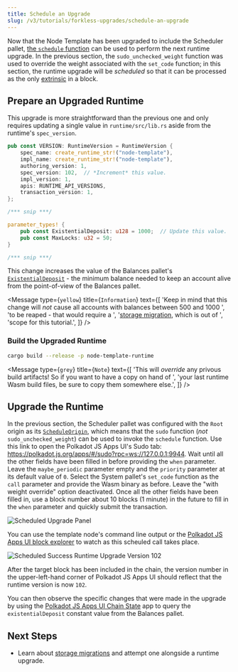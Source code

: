 ```yaml
---
title: Schedule an Upgrade
slug: /v3/tutorials/forkless-upgrades/schedule-an-upgrade
---
```


Now that the Node Template has been upgraded to include the Scheduler pallet,
[the `schedule` function](https://substrate.dev/rustdocs/v3.0.0/pallet_scheduler/enum.Call.html#variant.schedule)
can be used to perform the next runtime upgrade. In the previous section, the
`sudo_unchecked_weight` function was used to override the weight associated with the `set_code`
function; in this section, the runtime upgrade will be _scheduled_ so that it can be processed as
the only [extrinsic](../../../v3/docs/concepts/extrinsics) in a block.

## Prepare an Upgraded Runtime

This upgrade is more straightforward than the previous one and only requires updating a single value
in `runtime/src/lib.rs` aside from the runtime's `spec_version`.

```rust
pub const VERSION: RuntimeVersion = RuntimeVersion {
	spec_name: create_runtime_str!("node-template"),
	impl_name: create_runtime_str!("node-template"),
	authoring_version: 1,
	spec_version: 102,  // *Increment* this value.
	impl_version: 1,
	apis: RUNTIME_API_VERSIONS,
	transaction_version: 1,
};

/*** snip ***/

parameter_types! {
	pub const ExistentialDeposit: u128 = 1000;  // Update this value.
	pub const MaxLocks: u32 = 50;
}

/*** snip ***/

```

This change increases the value of the Balances pallet's
[`ExistentialDeposit`](../../../v3/docs/getting-started/glossary#existential-deposit) - the
minimum balance needed to keep an account alive from the point-of-view of the Balances pallet.

<Message
  type={`yellow`}
  title={`Information`}
  text={[
	  'Keep in mind that this change will _not_ cause all accounts with balances between 500 and 1000 ',
	  'to be reaped - that would require a ',
	  '[storage migration](../../../v3/docs/runtime/upgrades#storage-migrations), which is out of ',
	  'scope for this tutorial.',
  ]}
/>

### Build the Upgraded Runtime

```bash
cargo build --release -p node-template-runtime
```

<Message
  type={`grey`}
  title={`Note`}
  text={[
	  'This will _override_ any privous build artifacts! So if you want to have a copy on hand of ',
	  'your last runtime Wasm build files, be sure to copy them somewhere else.',
  ]}
/>

## Upgrade the Runtime

In the previous section, the Scheduler pallet was configured with the `Root` origin as its
[`ScheduleOrigin`](https://substrate.dev/rustdocs/v3.0.0/pallet_scheduler/trait.Config.html#associatedtype.ScheduleOrigin),
which means that the `sudo` function (_not_ `sudo_unchecked_weight`) can be used to invoke the
`schedule` function. Use this link to open the Polkadot JS Apps UI's Sudo tab:
https://polkadot.js.org/apps/#/sudo?rpc=ws://127.0.0.1:9944. Wait until all the other fields have
been filled in before providing the `when` parameter. Leave the `maybe_periodic` parameter empty and
the `priority` parameter at its default value of `0`. Select the System pallet's `set_code` function
as the `call` parameter and provide the Wasm binary as before. Leave the "with weight override"
option deactivated. Once all the other fields have been filled in, use a block number about 10
blocks (1 minute) in the future to fill in the `when` parameter and quickly submit the transaction.

![Scheduled Upgrade Panel](../../../../src/images/tutorials/04-forkless-upgrade/scheduled-upgrade.png)

You can use the template node's command line output or the
[Polkadot JS Apps UI block explorer](https://polkadot.js.org/apps/#/explorer?rpc=ws://127.0.0.1:9944)
to watch as this scheuled call takes place.

![Scheduled Success Runtime Upgrade Version 102](../../../../src/images/tutorials/04-forkless-upgrade/scheduled-upgrade-success.png)

After the target block has been included in the chain, the version number in the upper-left-hand
corner of Polkadot JS Apps UI should reflect that the runtime version is now `102`.

You can then observe the specific changes that were made in the upgrade by using the
[Polkadot JS Apps UI Chain State](https://polkadot.js.org/apps/#/chainstate/constants?rpc=ws://127.0.0.1:9944)
app to query the `existentialDeposit` constant value from the Balances pallet.

## Next Steps

<!--
TODO: add reference to tutorial or recipe on storage migrations when avalible
https://github.com/substrate-developer-hub/substrate-developer-hub.github.io/issues/766
-->

- Learn about [storage migrations](../../knowledgebase/runtime/upgrades#storage-migrations) and
  attempt one alongside a runtime upgrade.
